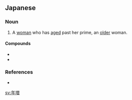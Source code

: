 ==Japanese==
{{ja-kanjitab|とし|ま|yomi=kun}}

===Noun===
{{ja-noun|としま}}

# A [[woman]] who has [[age]]d past her prime, an [[older]] woman.

====Compounds====
* {{l/ja|中年増}}
* {{l/ja|大年増}}

===References===
* {{R:Kojien}}

[[sv:年増]]